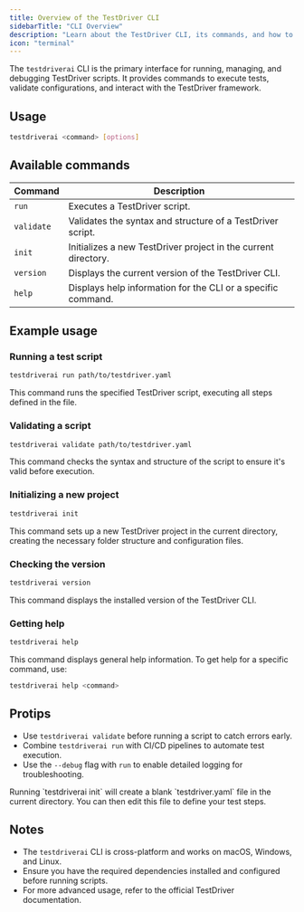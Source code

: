 ```yaml
---
title: Overview of the TestDriver CLI
sidebarTitle: "CLI Overview"
description: "Learn about the TestDriver CLI, its commands, and how to use it effectively."
icon: "terminal"
---
```


The `testdriverai` CLI is the primary interface for running, managing, and debugging TestDriver scripts. It provides commands to execute tests, validate configurations, and interact with the TestDriver framework.

## Usage
```bash
testdriverai <command> [options]
```

## Available commands
| Command       | Description                                                                 |
|---------------|-----------------------------------------------------------------------------|
| `run`         | Executes a TestDriver script.                                           |
| `validate`    | Validates the syntax and structure of a TestDriver script.              |
| `init`        | Initializes a new TestDriver project in the current directory.          |
| `version`     | Displays the current version of the TestDriver CLI.                     |
| `help`        | Displays help information for the CLI or a specific command.               |

## Example usage

### Running a test script
```bash
testdriverai run path/to/testdriver.yaml
```
This command runs the specified TestDriver script, executing all steps defined in the file.

### Validating a script
```bash
testdriverai validate path/to/testdriver.yaml
```
This command checks the syntax and structure of the script to ensure it's valid before execution.

### Initializing a new project
```bash
testdriverai init
```
This command sets up a new TestDriver project in the current directory, creating the necessary folder structure and configuration files.

### Checking the version
```bash
testdriverai version
```
This command displays the installed version of the TestDriver CLI.

### Getting help
```bash
testdriverai help
```
This command displays general help information. To get help for a specific command, use:
```bash
testdriverai help <command>
```

## Protips
- Use `testdriverai validate` before running a script to catch errors early.
- Combine `testdriverai run` with CI/CD pipelines to automate test execution.
- Use the `--debug` flag with `run` to enable detailed logging for troubleshooting.

<Info>
Running `testdriverai init` will create a blank `testdriver.yaml` file in the current directory. You can then edit this file to define your test steps. 
</Info>

## Notes
- The `testdriverai` CLI is cross-platform and works on macOS, Windows, and Linux.
- Ensure you have the required dependencies installed and configured before running scripts.
- For more advanced usage, refer to the official TestDriver documentation.
